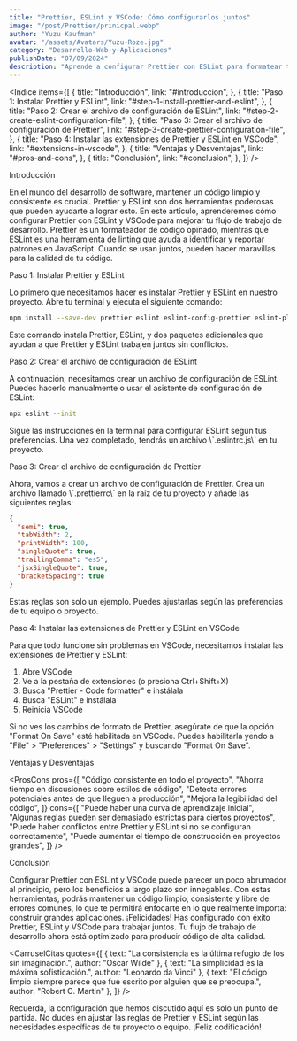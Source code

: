 ```yaml
---
title: "Prettier, ESLint y VSCode: Cómo configurarlos juntos"
image: "/post/Prettier/prinicpal.webp"
author: "Yuzu Kaufman"
avatar: "/assets/Avatars/Yuzu-Roze.jpg"
category: "Desarrollo-Web-y-Aplicaciones"
publishDate: "07/09/2024"
description: "Aprende a configurar Prettier con ESLint para formatear tu código automáticamente y detectar errores de estilo."
---
```


<Indice
  items={[
    {
      title: "Introducción",
      link: "#introduccion",
    },
    {
      title: "Paso 1: Instalar Prettier y ESLint",
      link: "#step-1-install-prettier-and-eslint",
    },
    {
      title: "Paso 2: Crear el archivo de configuración de ESLint",
      link: "#step-2-create-eslint-configuration-file",
    },
    {
      title: "Paso 3: Crear el archivo de configuración de Prettier",
      link: "#step-3-create-prettier-configuration-file",
    },
    {
      title: "Paso 4: Instalar las extensiones de Prettier y ESLint en VSCode",
      link: "#extensions-in-vscode",
    },
    {
      title: "Ventajas y Desventajas",
      link: "#pros-and-cons",
    },
    {
      title: "Conclusión",
      link: "#conclusion",
    },
  ]}
/>

<SubSeccion id="introduccion">Introducción</SubSeccion>

<Parrafo>
  En el mundo del desarrollo de software, mantener un código limpio y consistente es crucial. Prettier y ESLint son dos
  herramientas poderosas que pueden ayudarte a lograr esto. En este artículo, aprenderemos cómo configurar Prettier con ESLint y
  VSCode para mejorar tu flujo de trabajo de desarrollo.
</Parrafo>

<Alert type="info">
  Prettier es un formateador de código opinado, mientras que ESLint es una herramienta de linting que ayuda a identificar y
  reportar patrones en JavaScript. Cuando se usan juntos, pueden hacer maravillas para la calidad de tu código.
</Alert>

<SubSeccion id="step-1-install-prettier-and-eslint">Paso 1: Instalar Prettier y ESLint</SubSeccion>

<Parrafo>
  Lo primero que necesitamos hacer es instalar Prettier y ESLint en nuestro proyecto. Abre tu terminal y ejecuta el siguiente
  comando:
</Parrafo>

```bash
npm install --save-dev prettier eslint eslint-config-prettier eslint-plugin-prettier
```

<Parrafo>
  Este comando instala Prettier, ESLint, y dos paquetes adicionales que ayudan a que Prettier y ESLint trabajen juntos sin
  conflictos.
</Parrafo>

<SubSeccion id="step-2-create-eslint-configuration-file">Paso 2: Crear el archivo de configuración de ESLint</SubSeccion>

<Parrafo>
  A continuación, necesitamos crear un archivo de configuración de ESLint. Puedes hacerlo manualmente o usar el asistente de
  configuración de ESLint:
</Parrafo>

```bash
npx eslint --init
```

<Parrafo>
  Sigue las instrucciones en la terminal para configurar ESLint según tus preferencias. Una vez completado, tendrás un archivo
  \`.eslintrc.js\` en tu proyecto.
</Parrafo>

<SubSeccion id="step-3-create-prettier-configuration-file">Paso 3: Crear el archivo de configuración de Prettier</SubSeccion>

<Parrafo>
  Ahora, vamos a crear un archivo de configuración de Prettier. Crea un archivo llamado \`.prettierrc\` en la raíz de tu proyecto
  y añade las siguientes reglas:
</Parrafo>

```json
{
  "semi": true,
  "tabWidth": 2,
  "printWidth": 100,
  "singleQuote": true,
  "trailingComma": "es5",
  "jsxSingleQuote": true,
  "bracketSpacing": true
}
```

<Parrafo>Estas reglas son solo un ejemplo. Puedes ajustarlas según las preferencias de tu equipo o proyecto.</Parrafo>

<SubSeccion id="extensions-in-vscode">Paso 4: Instalar las extensiones de Prettier y ESLint en VSCode</SubSeccion>

<Parrafo>Para que todo funcione sin problemas en VSCode, necesitamos instalar las extensiones de Prettier y ESLint:</Parrafo>

<ol>
  <li>Abre VSCode</li>
  <li>Ve a la pestaña de extensiones (o presiona Ctrl+Shift+X)</li>
  <li>Busca "Prettier - Code formatter" e instálala</li>
  <li>Busca "ESLint" e instálala</li>
  <li>Reinicia VSCode</li>
</ol>

<Alert type="warning">
  Si no ves los cambios de formato de Prettier, asegúrate de que la opción "Format On Save" esté habilitada en VSCode. Puedes
  habilitarla yendo a "File" > "Preferences" > "Settings" y buscando "Format On Save".
</Alert>

<SubSeccion id="pros-and-cons">Ventajas y Desventajas</SubSeccion>

<ProsCons
  pros={[
    "Código consistente en todo el proyecto",
    "Ahorra tiempo en discusiones sobre estilos de código",
    "Detecta errores potenciales antes de que lleguen a producción",
    "Mejora la legibilidad del código",
  ]}
  cons={[
    "Puede haber una curva de aprendizaje inicial",
    "Algunas reglas pueden ser demasiado estrictas para ciertos proyectos",
    "Puede haber conflictos entre Prettier y ESLint si no se configuran correctamente",
    "Puede aumentar el tiempo de construcción en proyectos grandes",
  ]}
/>

<SubSeccion id="conclusion">Conclusión</SubSeccion>

<Parrafo>
  Configurar Prettier con ESLint y VSCode puede parecer un poco abrumador al principio, pero los beneficios a largo plazo son
  innegables. Con estas herramientas, podrás mantener un código limpio, consistente y libre de errores comunes, lo que te
  permitirá enfocarte en lo que realmente importa: construir grandes aplicaciones.
</Parrafo>

<Alert type="success">
  ¡Felicidades! Has configurado con éxito Prettier, ESLint y VSCode para trabajar juntos. Tu flujo de trabajo de desarrollo ahora
  está optimizado para producir código de alta calidad.
</Alert>

<CarruselCitas
  quotes={[
    { text: "La consistencia es la última refugio de los sin imaginación.", author: "Oscar Wilde" },
    { text: "La simplicidad es la máxima sofisticación.", author: "Leonardo da Vinci" },
    { text: "El código limpio siempre parece que fue escrito por alguien que se preocupa.", author: "Robert C. Martin" },
  ]}
/>

<Divider />

<Parrafo>
  Recuerda, la configuración que hemos discutido aquí es solo un punto de partida. No dudes en ajustar las reglas de Prettier y
  ESLint según las necesidades específicas de tu proyecto o equipo. ¡Feliz codificación!
</Parrafo>
